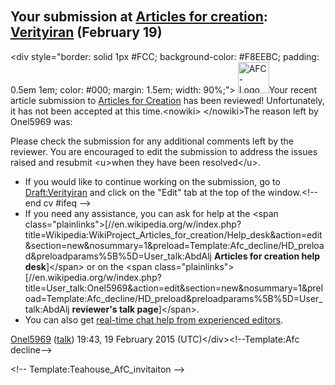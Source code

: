 <article id="45449133" title=User talk:AbdAlj>
	<talkpage id="45449133" title="User talk:AbdAlj">


== Your submission at [[Wikipedia:Articles for creation|Articles for creation]]: [[Draft:Verityiran|Verityiran]] (February 19) ==
&lt;div style=&quot;border: solid 1px #FCC; background-color: #F8EEBC; padding: 0.5em 1em; color: #000; margin: 1.5em; width: 90%;&quot;&gt; [[File:AFC-Logo_Decline.svg|50px|left]]Your recent article submission to [[WP:AFC|Articles for Creation]] has been reviewed!  Unfortunately, it has not been accepted at this time.&lt;nowiki&gt; &lt;/nowiki&gt;The reason left by Onel5969 was:

{{divbox|gray|&lt;!-- no title --&gt;|This submission's references do not adequately show the subject's notability&amp;mdash;see the [[WP:GNG|general guideline on notability]] and [[WP:VRS|the golden rule]]. Please improve the submission's referencing, so that the information is [[Wikipedia:Verifiability|verifiable]], and there is clear evidence of why the subject is [[WP:N|notable]] and worthy of inclusion in an encyclopedia.&lt;br /&gt;&lt;u&gt;What you can do&lt;/u&gt;: Add citations &lt;small&gt;(see [[Wikipedia:Referencing for beginners]])&lt;/small&gt; to secondary [[WP:IRS|reliable sources]] that are entirely independent of the subject.[[Category:AfC submissions declined as non-notable]]|}} Please check the submission for any additional comments left by the reviewer.  You are encouraged to edit the submission to address the issues raised and resubmit &lt;u&gt;when they have been resolved&lt;/u&gt;.

* If you would like to continue working on the submission, go to [[Draft:Verityiran]] and click on the &quot;Edit&quot; tab at the top of the window.&lt;!-- end cv #ifeq --&gt;
* If you need any assistance, you can ask for help at the &lt;span class=&quot;plainlinks&quot;&gt;[//en.wikipedia.org/w/index.php?title=Wikipedia:WikiProject_Articles_for_creation/Help_desk&amp;action=edit&amp;section=new&amp;nosummary=1&amp;preload=Template:Afc_decline/HD_preload&amp;preloadparams%5B%5D=User_talk:AbdAlj '''Articles for creation help desk''']&lt;/span&gt; or on the &lt;span class=&quot;plainlinks&quot;&gt;[//en.wikipedia.org/w/index.php?title=User_talk:Onel5969&amp;action=edit&amp;section=new&amp;nosummary=1&amp;preload=Template:Afc_decline/HD_preload&amp;preloadparams%5B%5D=User_talk:AbdAlj '''reviewer's talk page''']&lt;/span&gt;.
* You can also get [https://kiwiirc.com/client/irc.freenode.net/?nick=WPhelp?#wikipedia-en-help real-time chat help from experienced editors].

[[User:Onel5969|Onel5969]] ([[User talk:Onel5969|talk]]) 19:43, 19 February 2015 (UTC)&lt;/div&gt;&lt;!--Template:Afc decline--&gt;

{{Wikipedia:Teahouse/Invitation | sign = [[User:Onel5969|Onel5969]] ([[User talk:Onel5969|talk]]) 19:43, 19 February 2015 (UTC) | message= I noticed your article was declined at Articles for Creation, and that can be disappointing. If you are wondering or curious about why your article submission was declined please post a question at the '''[[Wikipedia:WikiProject Articles for creation/Help desk|Articles for creation help desk]]'''. If you have any other questions about your editing experience, we'd love to help you at the '''[[Wikipedia:Teahouse|Teahouse]]''', a friendly space on Wikipedia where experienced editors lend a hand to help new editors like yourself! See you there! }}
&lt;!-- Template:Teahouse_AfC_invitaiton --&gt;
	</talkpage>
</article>